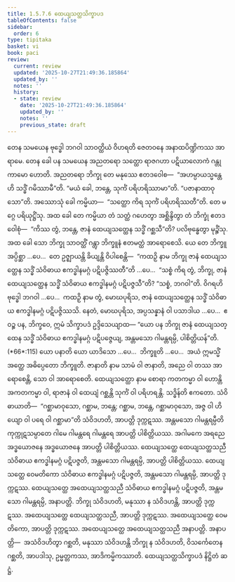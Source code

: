 ```yaml
---
title: 1.5.7.6 ထေယျသတ္ထသိက္ခာပဒ
tableOfContents: false
sidebar:
  order: 6
type: tipitaka
basket: vi
book: paci
review:
  current: review
  updated: '2025-10-27T21:49:36.185864'
  updated_by: ''
  notes: ''
  history:
  - state: review
    date: '2025-10-27T21:49:36.185864'
    updated_by: ''
    notes: ''
    previous_state: draft
---
```



<ReviewStatus review={frontmatter.review} showDetails={true} />

<HypothesisAnnotation frontmatter={frontmatter} />

<DynamicBreadcrumb />

<Division number="407" book="paci" e="ch" v="2" p="171">

<Paragraph number="1223" book="paci">
တေန သမယေန ဗုဒ္ဓေါ ဘဂဝါ သာဝတ္ထိယံ ဝိဟရတိ ဇေတဝနေ အနာထပိဏ္ဍိကဿ အာရာမေ. တေန ခေါ ပန သမယေန အညတရော သတ္ထော ရာဇဂဟာ ပဋိယာလောကံ ဂန္တုကာမော ဟောတိ. အညတရော ဘိက္ခု တေ မနုဿေ ဧတဒဝေါစ—  “အဟမ္ပာယသ္မန္တေဟိ သဒ္ဓိံ ဂမိဿာမီ”တိ. “မယံ ခေါ, ဘန္တေ, သုင်္ကံ ပရိဟရိဿာမာ”တိ. “ပဇာနာထာဝုသော”တိ. အဿောသုံ ခေါ ကမ္မိယာ—  “သတ္ထော ကိရ သုင်္ကံ ပရိဟရိဿတီ”တိ. တေ မဂ္ဂေ ပရိယုဋ္ဌိံသု. အထ ခေါ တေ ကမ္မိယာ တံ သတ္ထံ ဂဟေတွာ အစ္ဆိန္ဒိတွာ တံ ဘိက္ခုံ ဧတဒဝေါစုံ—  “ကိဿ တွံ, ဘန္တေ, ဇာနံ ထေယျသတ္ထေန သဒ္ဓိံ ဂစ္ဆသီ”တိ? ပလိဗုန္ဓေတွာ မုဉ္စိံသု.
</Paragraph>

<Paragraph number="1224" book="paci">
အထ ခေါ သော ဘိက္ခု သာဝတ္ထိံ ဂန္တွာ ဘိက္ခူနံ ဧတမတ္ထံ အာရောစေသိ. ယေ တေ ဘိက္ခူ အပ္ပိစ္ဆာ …ပေ…  တေ ဥဇ္ဈာယန္တိ ခိယျန္တိ ဝိပါစေန္တိ—  “ကထဉှိ နာမ ဘိက္ခု ဇာနံ ထေယျသတ္ထေန သဒ္ဓိံ သံဝိဓာယ ဧကဒ္ဓါနမဂ္ဂံ ပဋိပဇ္ဇိဿတီ”တိ …ပေ…  “သစ္စံ ကိရ တွံ, ဘိက္ခု, ဇာနံ ထေယျသတ္ထေန သဒ္ဓိံ သံဝိဓာယ ဧကဒ္ဓါနမဂ္ဂံ ပဋိပဇ္ဇသီ”တိ? “သစ္စံ, ဘဂဝါ”တိ. ဝိဂရဟိ ဗုဒ္ဓေါ ဘဂဝါ …ပေ…  ကထဉှိ နာမ တွံ, မောဃပုရိသ, ဇာနံ ထေယျသတ္ထေန သဒ္ဓိံ သံဝိဓာယ ဧကဒ္ဓါနမဂ္ဂံ ပဋိပဇ္ဇိဿသိ. နေတံ, မောဃပုရိသ, အပ္ပသန္နာနံ ဝါ ပသာဒါယ …ပေ…  ဧဝဉ္စ ပန, ဘိက္ခဝေ, ဣမံ သိက္ခာပဒံ ဥဒ္ဒိသေယျာထ—
</Paragraph>

</Division>
<Division number="408" book="paci" e="ch" v="2" p="172">

<Paragraph number="1225" book="paci">
<Emphasis>“ယော ပန ဘိက္ခု ဇာနံ ထေယျသတ္ထေန</Emphasis> <Emphasis>သဒ္ဓိံ သံဝိဓာယ ဧကဒ္ဓါနမဂ္ဂံ ပဋိပဇ္ဇေယျ, အန္တမသော ဂါမန္တရမ္ပိ, ပါစိတ္တိယန်”</Emphasis>တိ. (*66*:<Emphasis>115</Emphasis>)
</Paragraph>

</Division>
<Division number="409" book="paci" e="ch" v="2" p="172">

<Paragraph number="1226" book="paci">
<Emphasis>ယော ပနာ</Emphasis>တိ ယော ယာဒိသော …ပေ…  <Emphasis>ဘိက္ခူ</Emphasis>တိ …ပေ…  အယံ ဣမသ္မိံ အတ္ထေ အဓိပ္ပေတော ဘိက္ခူတိ.
</Paragraph>

<Paragraph number="1227" book="paci">
<Emphasis>ဇာနာတိ</Emphasis> နာမ သာမံ ဝါ ဇာနာတိ, အညေ ဝါ တဿ အာရောစေန္တိ, သော ဝါ အာရောစေတိ.
</Paragraph>

<Paragraph number="1228" book="paci">
<Emphasis>ထေယျသတ္ထော</Emphasis> နာမ စောရာ ကတကမ္မာ ဝါ ဟောန္တိ အကတကမ္မာ ဝါ, ရာဇာနံ ဝါ ထေယျံ ဂစ္ဆန္တိ သုင်္ကံ ဝါ ပရိဟရန္တိ.
</Paragraph>

<Paragraph number="1229" book="paci">
<Emphasis>သဒ္ဓိန်</Emphasis>တိ ဧကတော.
</Paragraph>

<Paragraph number="1230" book="paci">
<Emphasis>သံဝိဓာယာ</Emphasis>တိ—  “ဂစ္ဆာမာဝုသော, ဂစ္ဆာမ, ဘန္တေ; ဂစ္ဆာမ, ဘန္တေ, ဂစ္ဆာမာဝုသော, အဇ္ဇ ဝါ ဟိယျော ဝါ ပရေ ဝါ ဂစ္ဆာမာ”တိ သံဝိဒဟတိ, အာပတ္တိ ဒုက္ကဋဿ.
</Paragraph>

<Paragraph number="1231" book="paci">
<Emphasis>အန္တမသော ဂါမန္တရမ္ပီ</Emphasis>တိ ကုက္ကုဋသမ္ပာတေ ဂါမေ ဂါမန္တရေ ဂါမန္တရေ အာပတ္တိ ပါစိတ္တိယဿ. အဂါမကေ အရညေ အဒ္ဓယောဇနေ အဒ္ဓယောဇနေ အာပတ္တိ ပါစိတ္တိယဿ.
</Paragraph>

</Division>
<Division number="410" book="paci" e="ch" v="2" p="172">

<Paragraph number="1232" book="paci">
ထေယျသတ္ထေ ထေယျသတ္ထသညီ သံဝိဓာယ ဧကဒ္ဓါနမဂ္ဂံ ပဋိပဇ္ဇတိ, အန္တမသော ဂါမန္တရမ္ပိ, အာပတ္တိ ပါစိတ္တိယဿ. ထေယျသတ္ထေ ဝေမတိကော သံဝိဓာယ ဧကဒ္ဓါနမဂ္ဂံ ပဋိပဇ္ဇတိ, အန္တမသော ဂါမန္တရမ္ပိ, အာပတ္တိ ဒုက္ကဋဿ. ထေယျသတ္ထေ အထေယျသတ္ထသညီ သံဝိဓာယ ဧကဒ္ဓါနမဂ္ဂံ ပဋိပဇ္ဇတိ, အန္တမသော ဂါမန္တရမ္ပိ, အနာပတ္တိ. ဘိက္ခု သံဝိဒဟတိ, မနုဿာ န သံဝိဒဟန္တိ, အာပတ္တိ ဒုက္ကဋဿ. အထေယျသတ္ထေ ထေယျသတ္ထသညီ, အာပတ္တိ ဒုက္ကဋဿ. အထေယျသတ္ထေ ဝေမတိကော, အာပတ္တိ ဒုက္ကဋဿ. အထေယျသတ္ထေ အထေယျသတ္ထသညီ အနာပတ္တိ.
</Paragraph>

</Division>
<Division number="411" book="paci" e="ch" v="2" p="173">

<Paragraph number="1233" book="paci">
အနာပတ္တိ—  အသံဝိဒဟိတွာ ဂစ္ဆတိ, မနုဿာ သံဝိဒဟန္တိ ဘိက္ခု န သံဝိဒဟတိ, ဝိသင်္ကေတေန ဂစ္ဆတိ, အာပဒါသု, ဥမ္မတ္တကဿ, အာဒိကမ္မိကဿာတိ.

</Paragraph>
</Division>

<Paragraph number="1234" type="center" book="paci">
ထေယျသတ္ထသိက္ခာပဒံ နိဋ္ဌိတံ ဆဋ္ဌံ.
</Paragraph>